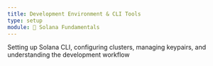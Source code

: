 ```yaml
---
title: Development Environment & CLI Tools
type: setup
module: 🧱 Solana Fundamentals
---
```


Setting up Solana CLI, configuring clusters, managing keypairs, and understanding the development workflow
